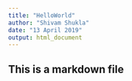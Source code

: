 ```yaml
---
title: "HelloWorld"
author: "Shivam Shukla"
date: "13 April 2019"
output: html_document
---
```



## This is a markdown file

